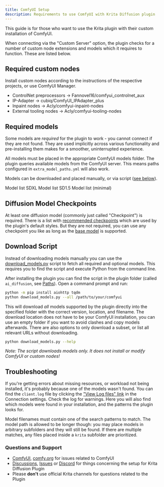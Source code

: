 ```yaml
---
title: ComfyUI Setup
description: Requirements to use ComfyUI with Krita Diffusion plugin
---
```


This guide is for those who want to use the Krita plugin with their custom
installation of <ExternalLink href="https://github.com/comfyanonymous/ComfyUI">ComfyUI</ExternalLink>.

When connecting via the "Custom Server" option, the plugin checks for a number
of custom node extensions and models which it requires to function. These are
listed below.

## Required custom nodes
Install custom nodes according to the instructions of the respective projects,
or use <ExternalLink href="https://github.com/ltdrdata/ComfyUI-Manager">ComfyUI Manager</ExternalLink>.

  * ControlNet preprocessors → <ExternalLink href="https://github.com/Fannovel16/comfyui_controlnet_aux">Fannovel16/comfyui_controlnet_aux</ExternalLink>
  * IP-Adapter → <ExternalLink href="https://github.com/cubiq/ComfyUI_IPAdapter_plus">cubiq/ComfyUI_IPAdapter_plus</ExternalLink>
  * Inpaint nodes → <ExternalLink href="https://github.com/Acly/comfyui-inpaint-nodes">Acly/comfyui-inpaint-nodes</ExternalLink>
  * External tooling nodes → <ExternalLink href="https://github.com/Acly/comfyui-tooling-nodes">Acly/comfyui-tooling-nodes</ExternalLink>

## Required models
Some models are _required_ for the plugin to work - you cannot connect if they
are not found. They are used implicitly across various functionality and
pre-installing them makes for a smoother, uninterrupted experience.

All models must be placed in the appropriate ComfyUI models folder. The plugin
queries available models from the ComfyUI server. This means paths configured
in `extra_model_paths.yml` will also work.

Models can be downloaded and placed manually, or via script ([see below](#download-script)).

<LinkButton href="/models#downloading-models">Model list SDXL</LinkButton>
<LinkButton href="/models?arch-sd15=true&arch-sdxl=false#downloading-models">Model list SD1.5</LinkButton>
<LinkButton href="/models?arch-sdxl=false#downloading-models" variant="secondary">Model list (minimal)</LinkButton>

## Diffusion Model Checkpoints
At least one diffusion model (commonly just called "Checkpoint") is required.
There is a list with [recommended checkpoints](/models?set-optional=true&arch-sd15=true&arch-sdxl=true&arch-illu=true&kind-checkpoint=true&kind-controlnet=false&kind-clip_vision=false&kind-ip_adapter=false&kind-lora=false&kind-text_encoder=false&kind-vae=false&kind-inpaint=false&kind-upscaler=false#downloading-models) which are used by the plugin's
default styles. But they are not required, you can use any checkpoint you like
as long as the [base model](/base-models) is supported.

## Download Script
Instead of downloading models manually you can use the
[download_models.py](https://github.com/Acly/krita-ai-diffusion/blob/main/scripts/download_models.py)
script to fetch all required and optional models. This requires you to find the script
and execute Python from the command line.

After installing the plugin you can find the script in the plugin folder (called
`ai_diffusion`, see [Paths](/common-issues#file-locations)). Open a command
prompt and run:
```bash
python -m pip install aiohttp tqdm
python download_models.py --all /path/to/your/comfyui
```
This will download _all_ models supported by the plugin directly into the
specified folder with the correct version, location, and filename. The download
location does not have to be your ComfyUI installation, you can use an empty
folder if you want to avoid clashes and copy models afterwards. There are also
options to only download a subset, or list all relevant URLs without
downloading.
```bash
python download_models.py --help
```

_Note: The script downloads models only. It does not install or modify ComfyUI or custom nodes!_

## Troubleshooting
If you're getting errors about missing resources, or workload not being
installed, it's probably because one of the models wasn't found. You can find
the `client.log` file by clicking the ["View Log files"
link](/common-issues#log-files) in the Connection settings. Check the log for
warnings. Here you will also find which models were found in your installation,
and the patterns the plugin looks for.

Model filenames must contain one of the search patterns to match. The model
path is allowed to be longer though: you may place models in arbitrary
subfolders and they will still be found. If there are multiple matches, any
files placed inside a `krita` subfolder are prioritized.

### Questions and Support
* [ComfyUI](https://github.com/comfyanonymous/ComfyUI), [comfy.org](https://www.comfy.org) for issues related to ComfyUI
* [Discussions](https://github.com/Acly/krita-ai-diffusion/discussions), [Issues](https://github.com/Acly/krita-ai-diffusion/issues) or [Discord](https://discord.gg/pWyzHfHHhU) for things concerning the setup for Krita Diffusion Plugin
* Please **don't** use official Krita channels for questions related to the Plugin